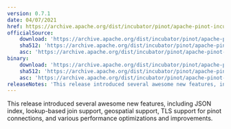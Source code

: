 ```yaml
---
version: 0.7.1
date: 04/07/2021
href: https://archive.apache.org/dist/incubator/pinot/apache-pinot-incubating-0.7.1/apache-pinot-incubating-0.7.1-bin.tar.gz?action=download
officialSource:
    download: 'https://archive.apache.org/dist/incubator/pinot/apache-pinot-incubating-0.7.1/apache-pinot-incubating-0.7.1-src.tar.gz?action=download'
    sha512: 'https://archive.apache.org/dist/incubator/pinot/apache-pinot-incubating-0.7.1/apache-pinot-incubating-0.7.1-src.tar.gz.sha512?action=download'
    asc: 'https://archive.apache.org/dist/incubator/pinot/apache-pinot-incubating-0.7.1/apache-pinot-incubating-0.7.1-src.tar.gz.asc?action=download'
binary:
    download: 'https://archive.apache.org/dist/incubator/pinot/apache-pinot-incubating-0.7.1/apache-pinot-incubating-0.7.1-bin.tar.gz?action=download'
    sha512: 'https://archive.apache.org/dist/incubator/pinot/apache-pinot-incubating-0.7.1/apache-pinot-incubating-0.7.1-bin.tar.gz.sha512?action=download'
    asc: 'https://archive.apache.org/dist/incubator/pinot/apache-pinot-incubating-0.7.1/apache-pinot-incubating-0.7.1-bin.tar.gz.asc?action=download'
releaseNotes: 'This release introduced several awesome new features, including JSON index, lookup-based join support, geospatial support, TLS support for pinot connections, and various performance optimizations and improvements.'
---
```


This release introduced several awesome new features, including JSON index, lookup-based join support, geospatial support, TLS support for pinot connections, and various performance optimizations and improvements.
